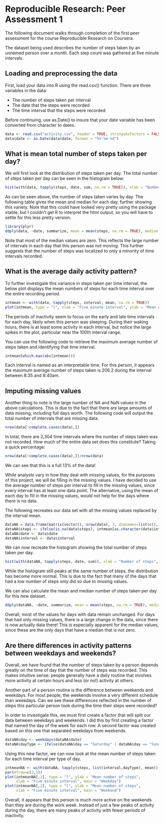 # Reproducible Research: Peer Assessment 1

The following document walks through completion of the first peer assessment for the course Reproducible Research on Coursera. 

The dataset being used describes the number of steps taken by an unnamed person over a month. Each step count was gathered at five minute intervals. 

## Loading and preprocessing the data

First, load your data into R using the read.csv() function. There are three variables in the data:

- The number of steps taken per interval
- The date that the steps were recorded
- The time interval that the steps were recorded

Before continuing, use as.Date() to insure that your date variable has been converted from character to dates. 

```r
data <- read.csv("activity.csv", header = TRUE, stringsAsFactors = FALSE)
data$date <- as.Date(data$date, format = "%Y-%m-%d")
```

## What is mean total number of steps taken per day?

We will first look at the distribution of steps taken per day. The total number of steps taken per day can be seen in the histogram below:

```r
hist(with(data, tapply(steps, date, sum, na.rm = TRUE)), xlab = "Number of steps", main = "")
```

As can be seen above, the number of steps taken varies by day. The following table gives the mean and median for each day, further showing this variety. Note that this could have looked very pretty using the package xtable, but I couldn't get R to interpret the html output, so you will have to settle for this less pretty version. 

```r
library(plyr)
ddply(data, ~date, summarize, mean = mean(steps, na.rm = TRUE), median = median(steps, na.rm = TRUE))
```

Note that most of the median values are zero. This reflects the large number of intervals in each day that this person was not moving. This further suggests that the number of steps was localized to only a minority of time intervals recorded. 

## What is the average daily activity pattern?

To further investigate this variance in steps taken per time interval, the below plot displays the mean numbers of steps for each time interval over the entire recording period. 

```r
intmean <- with(data, tapply(steps, interval, mean, na.rm = TRUE))
plot(intmean, type = "l", xlab = "Five minute interval", ylab = "Mean number of steps taken")
```

The periods of inactivity seem to focus on the early and late time intervals for each day, likely when this person was sleeping. During their waking hours, there is at least some activity in each interval, but notice the large spikes in the plot, particular near the 100th interval range.

You can use the following code to retrieve the maximum average number of steps taken and identifying that time interval.

```r
intmean[which.max(abs(intmean))]
```

Each interval is named as an interpretable time. For this person, it appears the maximum average number of steps taken is 206.2 during the interval between 8:35 and 8:40am. 

## Imputing missing values

Another thing to note is the large number of NA and NaN values in the above calculations. This is due to the fact that there are large amounts of data missing, including full days worth. The following code will output the total number of intervals that are missing data.

```r
nrow(data[!complete.cases(data),])
```

In total, there are 2,304 time intervals where the number of steps taken was not recorded. How much of the entire data set does this constitute? Taking a quick percentage:

```r
nrow(data[!complete.cases(data),])/nrow(data)
```

We can see that this is a full 13% of the data! 

While analysts vary in how they deal with missing values, for the purposes of this project, we will be filling in the missing values. I have decided to use the average number of steps per interval to fill in the missing values, since every interval has at least one data point. The alternative, using the mean of each day to fill in the missing values, would not help for the days where there is no data. 

The following recreates our data set with all the missing values replaced by the interval mean. 

```r
dataNA = data.frame(matrix(vector(), nrow(data), 3, dimnames=list(c(), c("steps", "date", "interval"))), stringsAsFactors=F)
dataNA$steps <- ifelse(is.na(data$steps), intmean[as.character(data$interval)], data$steps)
dataNA$date <- data$date
dataNA$interval <- data$interval
```

We can now recreate the histogram showing the total number of steps taken per day. 

```r
hist(with(dataNA, tapply(steps, date, sum)), xlab = "Number of steps", main = " ")
```

While the histogram still peaks at the same number of steps, the distribution has become more normal. This is due to the fact that many of the days that had a low number of steps only did so due to missing values. 

We can also calculate the mean and median number of steps taken per day for this new dataset. 

```r
ddply(dataNA, ~date, summarize, mean = mean(steps, na.rm = TRUE), median = median(steps, na.rm = TRUE))
```

Overall, most of the values for days with data remain unchanged. For days that had only missing values, there is a large change in the data, since there is now actually data there! This is especially apparent for the median values, since these are the only days that have a median that is not zero. 

## Are there differences in activity patterns between weekdays and weekends?

Overall, we have found that the number of steps taken by a person depends greatly on the time of day that the number of steps was recorded. This makes intuitive sense: people generally have a daily routine that involves more activity at certain hours and less (or no!) activity at others. 

Another part of a person routine is the difference between weekends and weekdays. For most people, the weekends involve a very different schedule than weekdays. Can we see these differences reflected in the number of steps this particular person took during the time their steps were recorded? 

In order to investigate this, we must first create a factor that will split our data between weekdays and weekends. I did this by first creating a factor that named the day of the week for each row. A second factor was created based on this one that separated weekdays from weekends.

```r
dataNA$day <- weekdays(dataNA$date)
dataNA$dayType <- ifelse(dataNA$day == "Saturday" | dataNA$day == "Sunday", "Weekend", "Weekday")
```

Using this new factor, we can now look at the mean number of steps taken for each time interval per type of day. 

```r
intmeanNA <- with(dataNA, tapply(steps, list(interval,dayType), mean))
par(mfrow=c(2,1))
plot(intmeanNA[,1], type = "l", ylab = "Mean number of steps", 
     xlab = "Five minute interval", main = "Weekday")
plot(intmeanNA[,2], type = "l", ylab = "Mean number of steps", 
     xlab = "Five minute interval", main = "Weekend")
```

Overall, it appears that this person is much more active on the weekends than they are during the work week. Instead of just a few peaks of activity during the day, there are many peaks of activity with fewer periods of inactivity.  